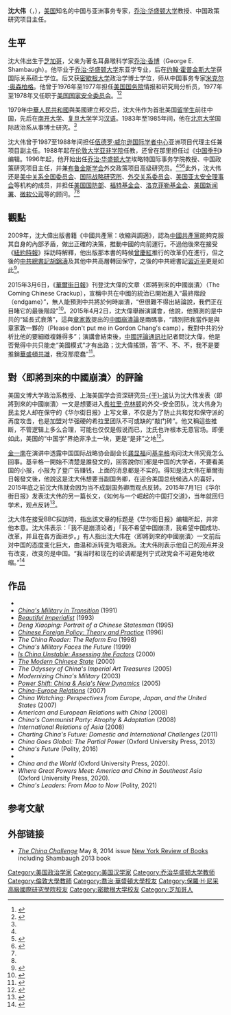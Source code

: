 {{POV|time=2018-09-25}}

{{Infobox person
| honorific_prefix          = <!-- 前綴 -->
| name                      = 沈大偉
| honorific_suffix          = <!-- 後綴 -->
| image                     = 沈大偉(David Shambaugh).jpg
| image_size                = <!-- 圖像大小 -->
| alt                       = <!-- 圖像替代 -->
| caption                   = <!-- 圖像描述 -->
| native_name               = David Shambaugh
| native_name_lang          = en
| birth_name                = <!-- 本名 -->
| birth_date                = {{Birth date and age|1953|1|18}}
| birth_place               = <!-- 出生地 -->
| baptised                  = <!-- 受洗 -->
| disappeared_date          = <!-- 失蹤日期 {{Disappeared date and age|YYYY|MM|DD|YYYY|MM|DD}}-->
| disappeared_place         = <!-- 失蹤地 -->
| disappeared_status        = <!-- 失蹤情況 -->
| death_date                = <!-- 死亡日期 {{Death date and age|YYYY|MM|DD|YYYY|MM|DD}}-->
| death_place               = <!-- 死亡地點 -->
| death_cause               = <!-- 死亡原因 -->
| body_discovered           = <!-- 遺體發現地 -->
| resting_place             = <!-- 墓地 -->
| resting_place_coordinates = <!-- 墓地座標 {{Coord|LAT|LONG|display=inline}} -->
| monuments                 = <!-- 記念建築 -->
| residence                 = <!-- 居住地 -->
| nationality               = {{USA}}
| ancestor                  = <!-- 籍貫 -->
| other_names               = <!-- 別名 -->
| ethnicity                 = <!-- 種族 -->
| citizenship               = <!-- 公民權 -->
| education                 = 
*[[喬治華盛頓大學|喬治華盛頓大學]]東亞學專業
*[[约翰·霍普金斯大学|约翰·霍普金斯大学]]尼采高級國際研究學院國際關係碩士學位
*[[密歇根大学|密歇根大学]]政治學博士學位
| alma_mater                = <!-- 母校 -->
| occupation                = 
*喬治華盛頓大學政治科學與國際事務教授；中國政策-{zh-tw:專案;zh-cn:项目;}-主任
*[[布鲁金斯学会|布魯金斯研究院]]非居民高級研究員
| years_active              = <!-- 活躍時期 -->
| employer                  = <!-- 僱主 -->
| organization              = <!-- 組織 -->
| agent                     = 喬治華盛頓大學{{tsl|en|Elliott School of International Affairs|伊利亞德國際事務學院}}
| known_for                 = 美國知名的中國與亞洲事務專家
| notable_works             = <!-- 知名作品 -->
| style                     = <!-- 風格 -->
| influences                = <!-- 受影響於 -->
| influenced                = <!-- 影響於 -->
| home_town                 = <!-- 家鄉 -->
| salary                    = <!-- 薪資 -->
| net_worth                 = <!-- 淨資產 -->
| height                    = <!-- 身高 -->
| hair_color                = <!-- 髮色 -->
| eye_color                 = <!-- 瞳色 -->
| measurements              = <!-- 三圍 -->
| weight                    = <!-- 體重 -->
| television                = <!-- 電視節目 -->
| title                     = <!-- 頭銜 -->
| term                      = <!-- 頭銜時期 -->
| predecessor               = <!-- 前任 -->
| successor                 = <!-- 繼任 -->
| party                     = <!-- 政黨 -->
| movement                  = <!-- 政治運動 -->
| opponents                 = <!-- 競爭者 -->
| boards                    = <!-- 董事會 -->
| religion                  = <!-- 宗教信仰 -->
| denomination              = <!-- 宗教派別 -->
| criminal_charge           = <!-- 刑事起訴 -->
| criminal_penalty          = <!-- 刑事處罰 -->
| criminal_status           = <!-- 刑事狀況 -->
| spouse                    = <!-- 配偶 -->
| partner                   = <!-- 伴侶 -->
| children                  = <!-- 子嗣 -->
| parents                   = {{tsl|en|George E. Shambaugh, Jr.|乔治·香博}}
| relatives                 = <!-- 親屬 -->
| callsign                  = <!-- 無線電臺呼號 -->
| awards                    = <!-- 獲獎 -->
| signature                 = <!-- 簽名 -->
| signature_alt             = <!-- 簽名替代 -->
| signature_size            = <!-- 簽名替代 -->
| module                    = <!-- 用於嵌套其他資訊模板 -->
| module2                   = <!--  -->
| module3                   = <!--  -->
| module4                   = <!--  -->
| module5                   = <!--  -->
| module6                   = <!--  -->
| website                   = <!-- 網站 {{URL|www.example.com}} -->
| footnotes                 = <!-- 註腳 -->
| box_width                 = <!-- 寬度 -->
}}

'''沈大伟'''（{{lang|en|David Shambaugh}}，{{bd|1953年|1月18日}}），[[美国|美国]]知名的中国与亚洲事务专家，[[乔治·华盛顿大学|乔治·华盛顿大学]]教授、中国政策研究项目主任。

==生平==
沈大伟出生于[[芝加哥|芝加哥]]，父亲为著名耳鼻喉科学家[[乔治·香博|乔治·香博]]（George E. Shambaugh）。他毕业于[[乔治·华盛顿大学|乔治·华盛顿大学]]东亚学专业，后在[[约翰·霍普金斯大学|约翰·霍普金斯大学]]{{tsl|en|Paul H. Nitze School of Advanced International Studies|尼采高级国际研究学院}}获国际关系硕士学位。后又获[[密歇根大学|密歇根大学]]政治学博士学位，师从中国事务专家[[米克尔·奥森柏格|米克尔·奥森柏格]]。他曾于1976年至1977年担任[[美国国务院|美国国务院]]情报和研究局分析员，1977年至1978年又任职于[[美国国家安全委员会|美国国家安全委员会]]。<ref name=china>{{cite web|url=http://culture.china.com.cn/renwu/2010-05/21/content_20087803.htm|title=中国问题专家沈大伟见证中国|publisher=中国网|date=2010-05-21|accessdate=2013-07-23|archive-date=2016-03-05|archive-url=https://web.archive.org/web/20160305040654/http://culture.china.com.cn/renwu/2010-05/21/content_20087803.htm|dead-url=no}}</ref><ref name=brookings>{{cite web|url=http://www.brookings.edu/zh-cn/experts/shambaughd|title=沈大伟|publisher=The Brookings Institution|deadurl=yes|archiveurl=https://web.archive.org/web/20140225075224/http://www.brookings.edu/zh-cn/experts/shambaughd|archivedate=2014-02-25|access-date=2013-07-23}}</ref>

1979年[[中華人民共和國|中華人民共和國]]與美國建立邦交后，沈大伟作为首批美国[[留学生|留学生]]前往中国，先后在[[南开大学|南开大学]]、[[复旦大学|复旦大学]]学习[[汉语|汉语]]。1983年至1985年间，他在[[北京大学|北京大学]]国际政治系从事博士研究。<ref name=china />

沈大伟曾于1987至1988年间担任[[伍德罗·威尔逊国际学者中心|伍德罗·威尔逊国际学者中心]]亚洲项目代理主任兼项目副主任。1988年起在[[伦敦大学亚非学院|伦敦大学亚非学院]]任教，还曾在那里担任过《[[中国季刊|中国季刊]]》编辑。1996年起，他开始出任[[乔治·华盛顿大学|乔治·华盛顿大学]]埃略特国际事务学院教授、中国政策研究项目主任，并兼[[布鲁金斯学会|布鲁金斯学会]]外交政策项目高级研究员。<ref name=brookings /><ref name=fd>{{cite web|url=http://www.fdwkxb.fudan.edu.cn/s/139/t/420/b8/f5/info47349.htm|title=沈大伟（David Shambaugh）|publisher=复旦学报（社会科学版）|date=2013-03-26|deadurl=yes|archiveurl=https://web.archive.org/web/20160304074251/http://www.fdwkxb.fudan.edu.cn/s/139/t/420/b8/f5/info47349.htm|archivedate=2016-03-04|df=|access-date=2013-07-23}}</ref><ref name=bfsu>{{cite web|url=http://icwar.bfsu.edu.cn/2008/06/434|title=美国中国问题专家之沈大伟|publisher=世界亚洲研究信息中心|date=2008-06-17|accessdate=2013-07-23|archive-date=2013-11-07|archive-url=https://web.archive.org/web/20131107213509/http://icwar.bfsu.edu.cn/2008/06/434|dead-url=yes}}</ref>此外，沈大伟还是[[美中关系全国委员会|美中关系全国委员会]]、[[国际战略研究所|国际战略研究所]]、[[外交关系委员会|外交关系委员会]]、[[美国亚太安全理事会|美国亚太安全理事会]]等机构的成员，并担任[[美国国防部|美国国防部]]、[[福特基金会|福特基金会]]、[[洛克菲勒基金会|洛克菲勒基金会]]、[[美国新闻署|美国新闻署]]、[[微软公司|微软公司]]等的顾问。<ref name=fd /><ref name=bfsu />

==觀點==
2009年，沈大偉出版書籍《中國共產黨：收縮與調適》，認為[[中國共產黨|中國共產黨]]能夠克服其自身的內部矛盾，做出正確的決策，推動中國的向前運行。不過他後來在接受《[[紐約時報|紐約時報]]》採訪時解釋，他出版那本書的時候[[曾慶紅|曾慶紅]]推行的改革仍在進行，但之後的[[中共總書記|中共總書記]][[胡錦濤|胡錦濤]]及其他中共高層轉回保守，之後的中共總書記[[習近平|習近平]]更是如此<ref>{{cite news |author1=儲百亮 |title=沈大偉：我為何對中共的執政前景不樂觀 |url=https://cn.nytimes.com/china/20150317/c17shambaugh/zh-hant/ |work=紐約時報 |date=2015-03-17 |accessdate=2021-09-20 |archive-date=2021-09-20 |archive-url=https://web.archive.org/web/20210920212645/https://cn.nytimes.com/china/20150317/c17shambaugh/zh-hant/ |dead-url=no }}</ref>。

2015年3月6日，《[[華爾街日報|華爾街日報]]》刊登沈大偉的文章〈即將到來的中國崩潰〉（The Coming Chinese Crackup），宣稱中共在中國的統治已開始進入“最終階段（endgame）”，無人能預測中共將於何時崩潰，“但很難不得出結論說，我們正在目睹它的最後階段”<ref>{{cite web|author=|title=沈大伟: 中共进入残局 习或毁于政变|url=http://www.voachinese.com/content/david-shambaugh-coming-chinese-crackup/2673547.html|publisher=美國之音中文網|date=2015-03-10|accessdate=2015-09-07|pages=|archive-date=2015-09-08|archive-url=https://web.archive.org/web/20150908042342/http://www.voachinese.com/content/david-shambaugh-coming-chinese-crackup/2673547.html|dead-url=no}}</ref>。2015年4月2日，沈大偉舉辦演講會，他說，他預測的是中共的“延長式衰落”，這與[[章家敦|章家敦]]提出的[[中國崩潰論|中國崩潰論]]是兩碼事，“請別把我當作是與章家敦一夥的（Please don't put me in Gordon Chang's camp），我對中共的分析比他的要細緻複雜得多”；演講會結束後，[[中國評論通訊社|中國評論通訊社]]記者問沈大偉，他是否覺得中共只能走“美國模式”才有出路；沈大偉搖頭，答“不、不、不，我不是要推銷[[華盛頓共識|華盛頓共識]]，我沒那麼蠢”<ref>{{cite web|author=-{余}-東暉|title=沈大偉答中評：我跟章家敦不是一夥人|url=http://hk.crntt.com/doc/1036/9/5/8/103695874.html|publisher=中國評論通訊社|date=2015-04-04|accessdate=2016-10-10|pages=}}</ref>。

==對〈即將到來的中國崩潰〉的評論==
美国文博大学政治系教授、上海美国学会资深研究员[[于滨|-{于}-滨]]认为沈大伟发表〈即將到來的中國崩潰〉一文是想要进入[[希拉里·克林顿|希拉里·克林顿]]的外交-安全团队，沈大伟身为民主党人却在保守的《华尔街日报》上写文章，不仅是为了防止共和党和保守派的再度攻击，也是加盟对华强硬的希拉里团队不可或缺的“敲门砖”。他又稱這些推断，不管逻辑上多么合理，可能也仅仅是假说而已，沈氏也许根本无意官场。即便如此，美国的“中国学”界绝非净土一块，更是“是非”之地<ref>{{cite web|author=于滨|title=希拉里刚参选，中国却早已躺枪——沈大伟的“突变”与美国的“中国学”|url=http://www.guancha.cn/yubin/2015_04_13_315644.shtml|publisher=环球视野|date=2015-04-13|accessdate=2016-09-01|pages=|archive-date=2017-06-25|archive-url=https://web.archive.org/web/20170625061658/http://www.guancha.cn/YuBin/2015_04_13_315644.shtml|dead-url=no}}</ref>。

[[金一南|金一南]]在演讲中透露中国国际战略协会副会长[[龚显福|龚显福]]问[[基辛格|基辛格]]询问沈大伟究竟怎么回事。基辛格一開始不清楚是誰發文的，回答說你们都是中国的大学者，不要看美国的小报，小报为了登广告赚钱，上面的消息都是不实的。得知是沈大伟在華爾街日報發文後，他說这是沈大伟想要当副国务卿，在迎合美国总统候选人的喜好，2015年底之前沈大伟就会因为当不成副国务卿而观点反转。2015年7月1日《华尔街日报》发表沈大伟的另一篇长文，《如何与一个崛起的中国打交道》，当年就回归学术，观点反转<ref>{{cite web|author=陆诗怡，李念整理|title=金一南演讲：中国共产党为什么能够胜利？|url=http://www.globalview.cn/html/history/info_13233.html|publisher=环球视野|date=2016-09-01|accessdate=2016-09-01|pages=|archive-date=2016-12-10|archive-url=https://web.archive.org/web/20161210174723/http://www.globalview.cn/html/history/info_13233.html|dead-url=no}}</ref>。

沈大伟在接受BBC採訪時，指出該文章的标题是《华尔街日报》编辑所起，并非他本意。沈大伟表示：「我不是崩溃论者」「我不希望中国崩溃，我希望中国成功、改革，并且在各方面进步。」有人指出沈大伟在〈即將到來的中國崩潰〉一文前后对中国的态度变化巨大，由温和派转变为唱衰派。沈大伟則表示他自己的观点并没有改变，改变的是中国。“我当时和现在的论调都是列宁式政党会不可避免地收缩。”<ref>{{cite news |title=沈大伟：我不是崩溃论者 中国应该考虑新加坡式民主 |url=https://www.bbc.com/zhongwen/simp/china/2016/03/160325_david_shambaugh_on_china_politics |work=BBC |date=2016-03-25 |accessdate=2021-09-20 |archive-date=2021-09-21 |archive-url=https://web.archive.org/web/20210921033813/https://www.bbc.com/zhongwen/simp/china/2016/03/160325_david_shambaugh_on_china_politics |dead-url=no }}</ref>

==作品==
{{Expand list|date=October 2020}}

* {{cite book <!--|author=Shambaugh, David |author-mask=1-->|title=The Making of a Premier: Zhao Ziyang's Provincial Career|year=1984 <!--isbn=-->}}
* ''[https://archive.org/details/chinasmilitaryin0000unse China's Military in Transition]'' (1991)
* ''[https://archive.org/details/beautifulimperia0000sham Beautiful Imperialist]'' (1993)
* ''Deng Xiaoping: Portrait of a Chinese Statesman'' (1995)
* ''[https://archive.org/details/chineseforeignpo0000unse Chinese Foreign Policy: Theory and Practice]'' (1996)
* ''The China Reader: The Reform Era'' (1998)
* ''China's Military Faces the Future'' (1999)
* ''[https://archive.org/details/ischinaunstablea0000unse Is China Unstable: Assessing the Factors]'' (2000)
* ''[https://archive.org/details/modernchinesesta0000unse The Modern Chinese State]'' (2000)
* ''The Odyssey of China's Imperial Art Treasures'' (2005)
* ''Modernizing China's Military'' (2003)
* ''[https://archive.org/details/powershiftchinaa0000unse Power Shift: China & Asia's New Dynamics]'' (2005)
* ''[https://archive.org/details/chinaeuroperelat0000unse China-Europe Relations]'' (2007)
* ''China Watching: Perspectives from Europe, Japan, and the United States'' (2007)
* ''American and European Relations with China'' (2008)
* ''China's Communist Party: Atrophy & Adaptation'' (2008)
* ''International Relations of Asia'' (2008)
* ''Charting China's Future: Domestic and International Challenges'' (2011)
* ''China Goes Global: The Partial Power'' (Oxford University Press, 2013)
* ''China's Future'' (Polity, 2016)
* {{cite journal <!--|author=Shambaugh, David |author-mask=1--> |date=Mar 2018 |title=Without America |department=Correspondence |journal=Quarterly Essay |volume=69 |pages=101–108}}
*''China and the World'' (Oxford University Press, 2020).
*''Where Great Powers Meet: America and China in Southeast Asia'' (Oxford University Press, 2020).
*''China's Leaders: From Mao to Now'' (Polity, 2021)

== 参考文献 ==
{{reflist}}

==外部链接==
*[http://www.nybooks.com/articles/archives/2014/may/08/china-challenge/ ''The China Challenge'']{{Wayback|url=http://www.nybooks.com/articles/archives/2014/may/08/china-challenge/ |date=20150909011251 }} May 8, 2014 issue [[New_York_Review_of_Books|New York Review of Books]] including Shambaugh 2013 book

{{Authority control}}
{{DEFAULTSORT:Shambaugh, David}}
[[Category:美国政治学家|Category:美国政治学家]]
[[Category:美国汉学家|Category:美国汉学家]]
[[Category:乔治华盛顿大学教师|Category:乔治华盛顿大学教师]]
[[Category:倫敦大學教師|Category:倫敦大學教師]]
[[Category:喬治·華盛頓大學校友|Category:喬治·華盛頓大學校友]]
[[Category:保羅·H·尼采高級國際研究學院校友|Category:保羅·H·尼采高級國際研究學院校友]]
[[Category:密歇根大学校友|Category:密歇根大学校友]]
[[Category:芝加哥人|Category:芝加哥人]]